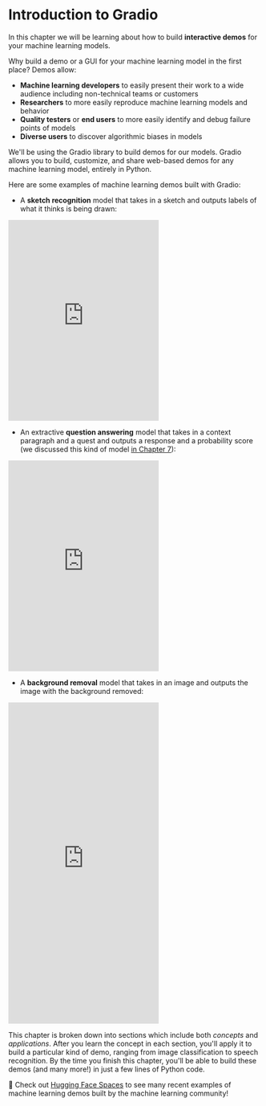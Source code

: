 # Introduction to Gradio

In this chapter we will be learning about how to build **interactive demos** for your machine learning models. 

Why build a demo or a GUI for your machine learning model in the first place? Demos allow:

- **Machine learning developers** to easily present their work to a wide audience including non-technical teams or customers
- **Researchers** to more easily reproduce machine learning models and behavior
- **Quality testers** or **end users** to more easily identify and debug failure points of models
- **Diverse users** to discover algorithmic biases in models

We'll be using the Gradio library to build demos for our models. Gradio allows you to build, customize, and share web-based demos for any machine learning model, entirely in Python.

Here are some examples of machine learning demos built with Gradio:

* A **sketch recognition** model that takes in a sketch and outputs labels of what it thinks is being drawn: 

<iframe src="https://hf.space/gradioiframe/abidlabs/draw2/+" frameBorder="0" height="400" title="Gradio app" class="container p-0 flex-grow space-iframe" allow="accelerometer; ambient-light-sensor; autoplay; battery; camera; document-domain; encrypted-media; fullscreen; geolocation; gyroscope; layout-animations; legacy-image-formats; magnetometer; microphone; midi; oversized-images; payment; picture-in-picture; publickey-credentials-get; sync-xhr; usb; vr ; wake-lock; xr-spatial-tracking" sandbox="allow-forms allow-modals allow-popups allow-popups-to-escape-sandbox allow-same-origin allow-scripts allow-downloads"></iframe>

* An extractive **question answering** model that takes in a context paragraph and a quest and outputs a response and a probability score (we discussed this kind of model [in Chapter 7]((/course/chapter7/7))): 

<iframe src="https://hf.space/gradioiframe/abidlabs/question-answering-simple/+" frameBorder="0" height="420" title="Gradio app" class="container p-0 flex-grow space-iframe" allow="accelerometer; ambient-light-sensor; autoplay; battery; camera; document-domain; encrypted-media; fullscreen; geolocation; gyroscope; layout-animations; legacy-image-formats; magnetometer; microphone; midi; oversized-images; payment; picture-in-picture; publickey-credentials-get; sync-xhr; usb; vr ; wake-lock; xr-spatial-tracking" sandbox="allow-forms allow-modals allow-popups allow-popups-to-escape-sandbox allow-same-origin allow-scripts allow-downloads"></iframe>

* A **background removal** model that takes in an image and outputs the image with the background removed:

<iframe src="https://hf.space/gradioiframe/abidlabs/remove-bg/+" frameBorder="0" height="640" title="Gradio app" class="container p-0 flex-grow space-iframe" allow="accelerometer; ambient-light-sensor; autoplay; battery; camera; document-domain; encrypted-media; fullscreen; geolocation; gyroscope; layout-animations; legacy-image-formats; magnetometer; microphone; midi; oversized-images; payment; picture-in-picture; publickey-credentials-get; sync-xhr; usb; vr ; wake-lock; xr-spatial-tracking" sandbox="allow-forms allow-modals allow-popups allow-popups-to-escape-sandbox allow-same-origin allow-scripts allow-downloads"></iframe>

This chapter is broken down into sections which include both _concepts_ and _applications_. After you learn the concept in each section, you'll apply it to build a particular kind of demo, ranging from image classification to speech recognition. By the time you finish this chapter, you'll be able to build these demos (and many more!) in just a few lines of Python code. 

<Tip>
👀 Check out <a href="https://huggingface.co/spaces" target="_blank">Hugging Face Spaces</a> to see many recent examples of machine learning demos built by the machine learning community!
</Tip>
